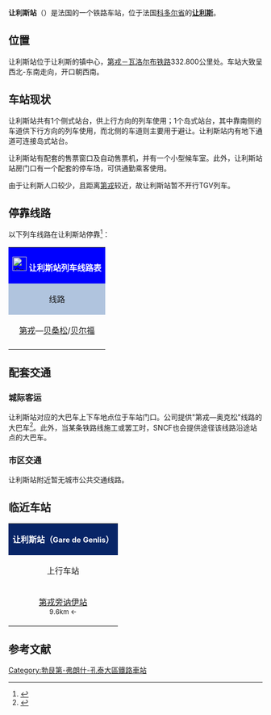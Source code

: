 {{Infobox station
| name          =[[File:Sncf-logo.svg|32x32px]]让利斯站<br>Gare de Genlis
| type          = [[法国铁路|法国铁路]]
| image = File:Gare de Genlis.JPG
|image_caption = 让利斯站主站房
| address       = {{FRA}}[[科多尔省|科多尔省]][[让利斯|让利斯]]
| latd          = 47
| latm          = 14
| lats          = 39
| latNS         = N
| longd         = 5
| longm         = 13
| longs         = 27
| longEW        = E
| operator = [[File:Sncf-logo.svg|32x32px]]
| coordinates_display = yes
| iso_region    = FR
| line          = 
* [[第戎－瓦洛尔布铁路|第戎－瓦洛尔布铁路]]（可连接[[法国高速铁路莱茵河-罗讷河线|法国高速铁路莱茵河-罗讷河线]]）
| platform      = 2侧式站台
| tracks        = 2
| elevation = 201米
| opened        = 1855年
| rebuilt =
| status = 使用中
| closed        = 
| passengers= 231,537人次<ref>{{Cite web|url=https://ressources.data.sncf.com/explore/dataset/frequentation-gares/?sort=voyageurs_2014&q=genlis|title=Fréquentation en gares|accessdate=2016-11-06|author=SNCF|date=|language=法语|publisher=SNCF Open Data|archive-date=2016-11-12|archive-url=https://web.archive.org/web/20161112214256/https://ressources.data.sncf.com/explore/dataset/frequentation-gares/?sort=voyageurs_2014&q=genlis|dead-url=no}}</ref>
| pass_year= 2015年
| station_type = 客运车站
| connections = {{link-fr|科多尔省城际客运|Réseau interurbain de Côte-d'Or}}
| route_map =
| map_locator   = 
| note =
}}

'''让利斯站'''（{{lang-fr|Gare de Genlis}}）是法国的一个铁路车站，位于法国[[科多尔省|科多尔省]]的'''[[让利斯|让利斯]]'''。

==位置==

让利斯站位于让利斯的镇中心，[[第戎－瓦洛尔布铁路|第戎－瓦洛尔布铁路]]332.800公里处。车站大致呈西北-东南走向，开口朝西南。

==车站现状==

让利斯站共有1个侧式站台，供上行方向的列车使用；1个岛式站台，其中靠南侧的车道供下行方向的列车使用，而北侧的车道则主要用于避让。让利斯站内有地下通道可连接岛式站台。

让利斯站有配套的售票窗口及自动售票机，并有一个小型候车室。此外，让利斯站站房门口有一个配套的停车场，可供通勤乘客使用。

由于让利斯人口较少，且距离[[第戎|第戎]]较近，故让利斯站暂不开行TGV列车。

== 停靠线路 ==

{{动态列表|最后更新时间：2016年4月16日。本章节内容仅供参考，不排除临时性的变更。欢迎修正和补充}}

以下列车线路在让利斯站停靠<ref>{{Cite web|url=http://www.ter.sncf.com/bourgogne/gares/87713313/Genlis/pratique|title=让利斯站实用信息|accessdate=2016-04-16|author=SNCF|date=|language=法语|publisher=TER Bourgogne|archive-date=2016-03-05|archive-url=https://web.archive.org/web/20160305132518/http://www.ter.sncf.com/bourgogne/gares/87713313/Genlis/pratique|dead-url=no}}</ref>：

{| class="wikitable mw-collapsible" 
|colspan="5" style="background:#0000FF" align="center" |[[File:Sncf-logo.svg|28x28px]] <font color=#FFFFFF>'''让利斯站列车线路表'''</font>
|-
!style="background:#B0C4DE"| 线路
!style="background:#B0C4DE"|车种
!style="background:#B0C4DE"|上一站
!style="background:#B0C4DE"|下一站
!style="background:#B0C4DE"|大致运行频率{{noteTag|name=noteA}}
|-
| rowspan="2"|[[第戎城站|第戎]]—[[贝桑松维奥特站|贝桑松]]/[[贝尔福站|贝尔福]]
| rowspan="2" align="center" |'''[[法国大区列车|TER]]'''
|[[第戎城站|第戎]]
|[[欧松讷站|欧松讷]]
|每天6趟左右
|-
|[[第戎旁讷伊站|第戎旁讷伊]]
|[[科龙日站_(科多尔省)|科龙日]]
|每天9趟左右
|-
|colspan="5" style="background:#FFFFFF"|{{noteFoot|1=
{{noteTag|name=noteA|1=在本栏中，往返1次为"1趟"；除特别标明外，其数据仅工作日有效，周末及节假日列车数量可能会减少}}
}}
|}

==配套交通==

===城际客运===

让利斯站对应的大巴车上下车地点位于车站门口。{{link-fr|科多尔省城际客运|Réseau interurbain de Côte-d'Or}}公司提供"第戎—奥克松"线路的大巴车<ref>{{Cite web|url=http://www.cotedor.fr/files/content/sites/cg21-2/files/site-cg21/Transco/CarteTransco-2016.jpg|title=科多尔省客运线路地图查询|accessdate=2016-04-16|author=Transco(科多尔省城际客运)|date=|language=法语|publisher=Transco|archive-url=https://web.archive.org/web/20160402213413/http://www.cotedor.fr/files/content/sites/cg21-2/files/site-cg21/Transco/CarteTransco-2016.jpg|archive-date=2016-04-02|dead-url=yes}}</ref>。此外，当某条铁路线施工或罢工时，SNCF也会提供途径该线路沿途站点的大巴车。

===市区交通===

让利斯站附近暂无城市公共交通线路。

==临近车站==

{|class="wikitable mw-collapsible" style="margin: 0 auto; width:42em;"
|colspan="3"  style="background:#082567" align="center"|<font color=#FFFFFF>'''让利斯站（<span style="font-size:11pt;">Gare de Genlis</span>）'''</font>
|-
!上行车站
!线路
!下行车站
|-
|align="center" |[[第戎旁讷伊站|第戎旁讷伊站]]<br><span style="font-size:small">9.6km ←</span>
|align="center" |'''[[第戎－瓦洛尔布铁路|第戎－瓦洛尔布铁路]]'''
|align="center" |[[科龙日站_(科多尔省)|科龙日站]]<br><span style="font-size:small">→ 4.1km</span>
|}

== 参考文献 ==
{{Reflist}}

[[Category:勃艮第-弗朗什-孔泰大區鐵路車站|Category:勃艮第-弗朗什-孔泰大區鐵路車站]]